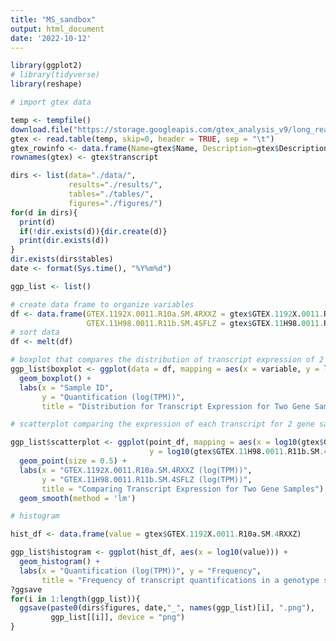```yaml
---
title: "MS_sandbox"
output: html_document
date: '2022-10-12'
---
```


```r

library(ggplot2)
# library(tidyverse)
library(reshape)

# import gtex data

temp <- tempfile()
download.file("https://storage.googleapis.com/gtex_analysis_v9/long_read_data/quantification_gencode.tpm.txt.gz", temp)
gtex <- read.table(temp, skip=0, header = TRUE, sep = "\t")
gtex_rowinfo <- data.frame(Name=gtex$Name, Description=gtex$Description)
rownames(gtex) <- gtex$transcript

dirs <- list(data="./data/",
             results="./results/",
             tables="./tables/",
             figures="./figures/")
for(d in dirs){
  print(d)
  if(!dir.exists(d)){dir.create(d)}
  print(dir.exists(d))
}
dir.exists(dirs$tables)
date <- format(Sys.time(), "%Y%m%d")

```


```r
ggp_list <- list()

# create data frame to organize variables
df <- data.frame(GTEX.1192X.0011.R10a.SM.4RXXZ = gtex$GTEX.1192X.0011.R10a.SM.4RXXZ,
                 GTEX.11H98.0011.R11b.SM.4SFLZ = gtex$GTEX.11H98.0011.R11b.SM.4SFLZ)
# sort data
df <- melt(df)

# boxplot that compares the distribution of transcript expression of 2 gene samples
ggp_list$boxplot <- ggplot(data = df, mapping = aes(x = variable, y = log10(value))) + 
  geom_boxplot() + 
  labs(x = "Sample ID",
       y = "Quantification (log(TPM))", 
       title = "Distribution for Transcript Expression for Two Gene Samples")

```


```r

# scatterplot comparing the expression of each transcript for 2 gene samples

ggp_list$scatterplot <- ggplot(point_df, mapping = aes(x = log10(gtex$GTEX.1192X.0011.R10a.SM.4RXXZ), 
                               y = log10(gtex$GTEX.11H98.0011.R11b.SM.4SFLZ))) + 
  geom_point(size = 0.5) + 
  labs(x = "GTEX.1192X.0011.R10a.SM.4RXXZ (log(TPM))", 
       y = "GTEX.11H98.0011.R11b.SM.4SFLZ (log(TPM))",
       title = "Comparing Transcript Expression for Two Gene Samples") +
  geom_smooth(method = 'lm')


```


```r

# histogram

hist_df <- data.frame(value = gtex$GTEX.1192X.0011.R10a.SM.4RXXZ)

ggp_list$histogram <- ggplot(hist_df, aes(x = log10(value))) + 
  geom_histogram() +
  labs(x = "Quantification (log(TPM))", y = "Frequency",
       title = "Frequency of transcript quantifications in a genotype sample")
?ggsave
for(i in 1:length(ggp_list)){
  ggsave(paste0(dirs$figures, date,"_", names(ggp_list)[i], ".png"),
         ggp_list[[i]], device = "png")
}

```

